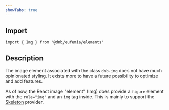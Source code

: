 ```yaml
---
showTabs: true
---
```


## Import

```tsx
import { Img } from '@dnb/eufemia/elements'
```

## Description

The image element associated with the class `dnb-img` does not have much opinionated styling. It exists more to have a future possibility to optimize and add features.

As of now, the React image "element" (Img) does provide a `figure` element with the `role="img"` and an `img` tag inside. This is mainly to support the [Skeleton](/uilib/components/skeleton) provider.
